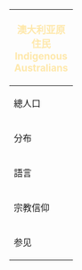 {|border="1" cellpadding="5" cellspacing="0" align="right" width="300" style="width: 60px;"
!colspan="3" bgcolor="#b08261" style="text-align: center; font-size: 13pt;" | <font color="#fee8ab">澳大利亚原住民<br />Indigenous Australians</font>
|-
|bgcolor="#fee8ab" valign="top" width="40px"| 總人口
|bgcolor="#fff6d9"|517,000（2006年）
澳洲總人口 3%
|-
|bgcolor="#fee8ab" valign="top" | 分布
|bgcolor="#fff6d9"|
[[新南威爾士州|新南威爾士]]：2.5%</br>
[[昆士蘭州|昆士蘭]]：3.6%</br>
[[西澳大利亚州|西澳大利亞]]：4.0%</br>
[[維多利亞州|維多利亞]]：1.0%</br>
[[南澳大利亚州|南澳大利亞]]：2.3%</br>
[[北領地]]：32.5%
|-
|bgcolor="#fee8ab" valign="top" | 語言
|bgcolor="#fff6d9"|幾百種[[澳洲原住民语言]]（多已經或接近成為[[死語]]）、[[澳洲英語]]、[[澳洲原住民英語]]、[[托雷斯海峽群島方言]]、[[Kriol]]
|-
|bgcolor="#fee8ab" valign="top" | 宗教信仰
|bgcolor="#fff6d9"|基於[[夢世紀]]（Dreamtime）的各種傳統信仰、各種形式的[[基督教]]為主
|-
|bgcolor="#fee8ab" valign="top" | 参见
|bgcolor="#fff6d9"|[[澳洲原住民列表]]
|}